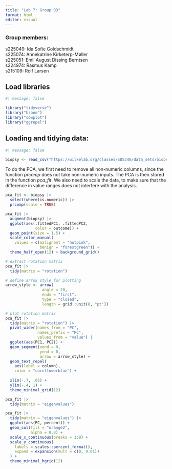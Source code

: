 ```yaml
---
title: "Lab 7: Group 03"
format: html
editor: visual
---
```


### Group members:

s225049: Ida Sofie Goldschmidt\
s225074: Annekatrine Kirketerp-Møller\
s225051: Emil August Dissing Berntsen\
s224974: Rasmus Kamp\
s215109: Rolf Larsen

## Load libraries

```r
#| message: false

library("tidyverse")
library("broom")
library("cowplot")
library("ggrepel")

```

## Loading and tidying data:

```r
#| message: false

biopsy <- read_csv("https://wilkelab.org/classes/SDS348/data_sets/biopsy.csv")
```

To do the PCA, we first need to remove all non-numeric columns, since the function *prcomp* does not take non-numeric inputs. The PCA is then stored in the function *pca_fit*. We also need to scale the data, to make sure that the difference in value ranges does not interfere with the analysis.

```r
pca_fit <- biopsy |> 
  select(where(is.numeric)) |> 
  prcomp(scale = TRUE) 
```

```r
pca_fit |>
  augment(biopsy) |> 
  ggplot(aes(.fittedPC1, .fittedPC2, 
             color = outcome)) + 
  geom_point(size = 1.5) +
  scale_color_manual(
    values = c(malignant = "hotpink", 
               benign = "forestgreen")) +
  theme_half_open(12) + background_grid()
```

```r
# extract rotation matrix
pca_fit |>
  tidy(matrix = "rotation")
```

```r
# define arrow style for plotting
arrow_style <- arrow(
                angle = 20, 
                ends = "first", 
                type = "closed", 
                length = grid::unit(8, "pt"))

# plot rotation matrix
pca_fit |>
  tidy(matrix = "rotation") |>
  pivot_wider(names_from = "PC", 
              names_prefix = "PC", 
              values_from = "value") |
  ggplot(aes(PC1, PC2)) +
  geom_segment(xend = 0, 
               yend = 0, 
               arrow = arrow_style) +
  geom_text_repel(
    aes(label = column),
    color = "cornflowerblue") +
  
  xlim(-.7, .05) + 
  ylim(-.4, 1) +
  theme_minimal_grid(12)
```

```r
pca_fit |>
  tidy(matrix = "eigenvalues")
```

```r
pca_fit |>
  tidy(matrix = "eigenvalues") |>
  ggplot(aes(PC, percent)) +
  geom_col(fill = "orange2", 
           alpha = 0.8) +
  scale_x_continuous(breaks = 1:9) +
  scale_y_continuous(
    labels = scales::percent_format(),
    expand = expansion(mult = c(0, 0.01))
  ) +
  theme_minimal_hgrid(12)
```
